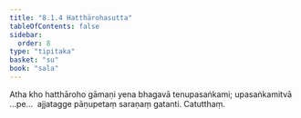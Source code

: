 ```yaml
---
title: "8.1.4 Hatthārohasutta"
tableOfContents: false
sidebar:
  order: 8
type: "tipitaka"
basket: "su"
book: "sala"
---
```



<DynamicBreadcrumb />

<Division number="356" book="sala" bookNo="13" page="497">

<Paragraph number="1556" book="sala">
Atha kho hatthāroho gāmaṇi yena bhagavā tenupasaṅkami; upasaṅkamitvā …pe…  ajjatagge pāṇupetaṃ saraṇaṃ gatanti.

</Paragraph>
</Division>

<Paragraph number="1557" type="center" book="sala">
Catutthaṃ.
</Paragraph>